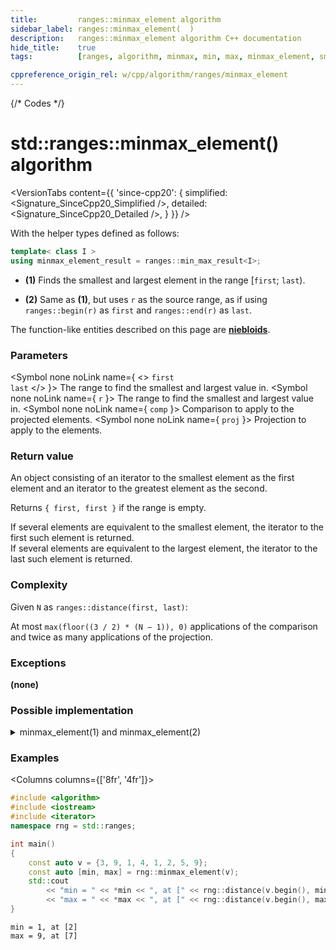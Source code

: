 ```yaml
---
title:         ranges::minmax_element algorithm
sidebar_label: ranges::minmax_element(  )
description:   ranges::minmax_element algorithm C++ documentation
hide_title:    true
tags:          [ranges, algorithm, minmax, min, max, minmax_element, smalest, largest, biggest, greatest]

cppreference_origin_rel: w/cpp/algorithm/ranges/minmax_element
---
```



{/* Codes */}


# std::ranges::minmax_element() algorithm

<VersionTabs content={{
	'since-cpp20': {
		simplified:	<Signature_SinceCpp20_Simplified />,
		detailed:	<Signature_SinceCpp20_Detailed />,
	}
}} />

With the helper types defined as follows:
```cpp
template< class I >
using minmax_element_result = ranges::min_max_result<I>;
```

- **(1)** Finds the smallest and largest element in the range [`first`; `last`).

- **(2)** Same as **(1)**, but uses `r` as the source range, as if using `ranges::begin(r)` as `first` and `ranges::end(r)` as `last`.

The function-like entities described on this page are [**niebloids**](/docs/std/algo/niebloids).

### Parameters

<SymbolTable>

  <Symbol none noLink name={ <> <code>first</code> <br/> <code>last</code> </> }>
    The range to find the smallest and largest value in.
  </Symbol>
  <Symbol none noLink name={ <code>r</code> }>
    The range to find the smallest and largest value in.
  </Symbol>
  <Symbol none noLink name={ <code>comp</code> }>
    Comparison to apply to the projected elements.
  </Symbol>
  <Symbol none noLink name={ <code>proj</code> }>
    Projection to apply to the elements.
  </Symbol>

</SymbolTable>

### Return value

An object consisting of an iterator to the smallest element as the first element and an iterator to the greatest element as the second.

Returns `{ first, first }` if the range is empty.

If several elements are equivalent to the smallest element, the iterator to the first such element is returned.  
If several elements are equivalent to the largest element, the iterator to the last such element is returned.

### Complexity

Given `N` as `ranges::distance(first, last)`:

At most `max(floor((3 / 2) * (N − 1)), 0)` applications of the comparison and twice as many applications of the projection.

### Exceptions

**(none)**

### Possible implementation

<details>
<summary>minmax_element(1) and minmax_element(2)</summary>

```cpp
struct minmax_element_fn
{
  template<std::forward_iterator I, std::sentinel_for<I> S, class Proj = std::identity,
           std::indirect_strict_weak_order<std::projected<I, Proj>> Comp = ranges::less>
  constexpr ranges::minmax_element_result<I>
      operator()(I first, S last, Comp comp = {}, Proj proj = {}) const
  {
    auto min = first, max = first;

    if (first == last || ++first == last) {
      return {min, max};
    }

    if (std::invoke(comp, std::invoke(proj, *first), std::invoke(proj, *min))) {
      min = first;
    } else {
      max = first;
    }

    while (++first != last) {
      auto i = first;
      if (++first == last) {
        if (std::invoke(comp, std::invoke(proj, *i), std::invoke(proj, *min))) {
          min = i;
        }
        else if (!(std::invoke(comp, std::invoke(proj, *i), std::invoke(proj, *max)))) {
          max = i;
        }
        break;
      } else {
        if (std::invoke(comp, std::invoke(proj, *first), std::invoke(proj, *i))) {
          if (std::invoke(comp, std::invoke(proj, *first), std::invoke(proj, *min))) {
            min = first;
          }
          if (!(std::invoke(comp, std::invoke(proj, *i), std::invoke(proj, *max)))) {
            max = i;
          }
        } else {
          if (std::invoke(comp, std::invoke(proj, *i), std::invoke(proj, *min))) {
            min = i;
          }
          if (!(std::invoke(comp, std::invoke(proj, *first), std::invoke(proj, *max)))) {
            max = first;
          }
        }
      }
    }
    return {min, max};
  }

  template<ranges::forward_range R, class Proj = std::identity,
           std::indirect_strict_weak_order<
               std::projected<ranges::iterator_t<R>, Proj>> Comp = ranges::less>
  constexpr ranges::minmax_element_result<ranges::borrowed_iterator_t<R>>
      operator()(R&& r, Comp comp = {}, Proj proj = {}) const
  {
    return (*this)(ranges::begin(r), ranges::end(r), std::ref(comp), std::ref(proj));
  }
};

inline constexpr minmax_element_fn minmax_element;
```

</details>

### Examples

<Columns columns={['8fr', '4fr']}>
<div>

```cpp title='Main.cpp' showLineNumbers
#include <algorithm>
#include <iostream>
#include <iterator>
namespace rng = std::ranges;

int main()
{
    const auto v = {3, 9, 1, 4, 1, 2, 5, 9};
    const auto [min, max] = rng::minmax_element(v);
    std::cout
        << "min = " << *min << ", at [" << rng::distance(v.begin(), min) << "]\n"
        << "max = " << *max << ", at [" << rng::distance(v.begin(), max) << "]\n";
}
```

</div>
<div>

```plaintext title="Output"
min = 1, at [2]
max = 9, at [7]
```

</div>
</Columns>
